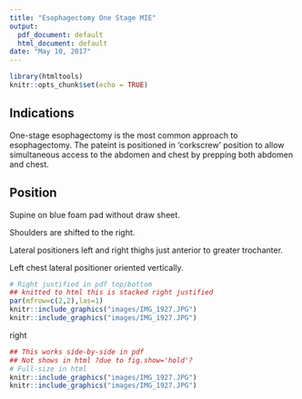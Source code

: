 ```yaml
---
title: "Esophagectomy One Stage MIE"
output:
  pdf_document: default
  html_document: default
date: "May 10, 2017"
---
```


```r
library(htmltools)
knitr::opts_chunk$set(echo = TRUE)
```

## Indications

One-stage esophagectomy is the most common approach to esophagectomy.  The pateint is positioned in 'corkscrew' position to allow simultaneous access to the abdomen and chest by prepping both abdomen and chest.

## Position

Supine on blue foam pad without draw sheet.

Shoulders are shifted to the right.

Lateral positioners left and right thighs just anterior to greater trochanter.

Left chest lateral positioner oriented vertically.



```r
# Right justified in pdf top/bottom
## knitted to html this is stacked right justified
par(mfrow=c(2,2),las=1)
knitr::include_graphics("images/IMG_1927.JPG")
knitr::include_graphics("images/IMG_1927.JPG")
```

right 



```r
## This works side-by-side in pdf
## Not shows in html ?due to fig.show='hold'?
# Full-size in html
knitr::include_graphics("images/IMG_1927.JPG")
knitr::include_graphics("images/IMG_1927.JPG")
```
